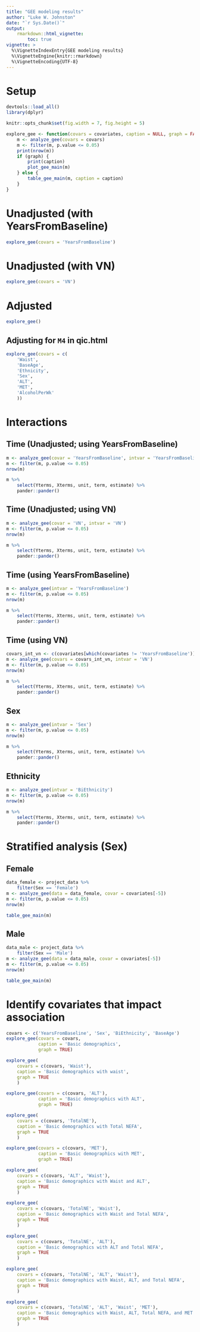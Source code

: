 ```yaml
---
title: "GEE modeling results"
author: "Luke W. Johnston"
date: "`r Sys.Date()`"
output: 
    rmarkdown::html_vignette:
        toc: true
vignette: >
  %\VignetteIndexEntry{GEE modeling results}
  %\VignetteEngine{knitr::rmarkdown}
  %\VignetteEncoding{UTF-8}
---
```


# Setup

```r
devtools::load_all()
library(dplyr)

knitr::opts_chunk$set(fig.width = 7, fig.height = 5)

explore_gee <- function(covars = covariates, caption = NULL, graph = FALSE) {
    m <- analyze_gee(covars = covars)
    m <- filter(m, p.value <= 0.05)
    print(nrow(m))
    if (graph) {
        print(caption)
        plot_gee_main(m)
    } else {
        table_gee_main(m, caption = caption)
    }
}
```

# Unadjusted (with YearsFromBaseline)
```r
explore_gee(covars = 'YearsFromBaseline')
```

# Unadjusted (with VN)
```r
explore_gee(covars = 'VN')
```

# Adjusted
```r
explore_gee()
```

## Adjusting for `M4` in qic.html

```r
explore_gee(covars = c(
    'Waist',
    'BaseAge',
    'Ethnicity',
    'Sex',
    'ALT',
    'MET',
    'AlcoholPerWk'
    ))
```

# Interactions

## Time (Unadjusted; using YearsFromBaseline)
```r
m <- analyze_gee(covar = 'YearsFromBaseline', intvar = 'YearsFromBaseline')
m <- filter(m, p.value <= 0.05) 
nrow(m)

m %>% 
    select(Yterms, Xterms, unit, term, estimate) %>% 
    pander::pander()
```

## Time (Unadjusted; using VN)
```r
m <- analyze_gee(covar = 'VN', intvar = 'VN')
m <- filter(m, p.value <= 0.05) 
nrow(m)

m %>% 
    select(Yterms, Xterms, unit, term, estimate) %>% 
    pander::pander()
```

## Time (using YearsFromBaseline)
```r
m <- analyze_gee(intvar = 'YearsFromBaseline')
m <- filter(m, p.value <= 0.05) 
nrow(m)

m %>% 
    select(Yterms, Xterms, unit, term, estimate) %>% 
    pander::pander()
```

## Time (using VN)
```r
covars_int_vn <- c(covariates[which(covariates != 'YearsFromBaseline')], 'VN')
m <- analyze_gee(covars = covars_int_vn, intvar = 'VN')
m <- filter(m, p.value <= 0.05) 
nrow(m)

m %>% 
    select(Yterms, Xterms, unit, term, estimate) %>% 
    pander::pander()
```

## Sex
```r
m <- analyze_gee(intvar = 'Sex')
m <- filter(m, p.value <= 0.05) 
nrow(m)

m %>% 
    select(Yterms, Xterms, unit, term, estimate) %>% 
    pander::pander()
```

## Ethnicity
```r
m <- analyze_gee(intvar = 'BiEthnicity')
m <- filter(m, p.value <= 0.05) 
nrow(m)

m %>% 
    select(Yterms, Xterms, unit, term, estimate) %>% 
    pander::pander()
```

# Stratified analysis (Sex)

## Female
```r
data_female <- project_data %>% 
    filter(Sex == 'Female')
m <- analyze_gee(data = data_female, covar = covariates[-5])
m <- filter(m, p.value <= 0.05) 
nrow(m)

table_gee_main(m)
```

## Male
```r
data_male <- project_data %>% 
    filter(Sex == 'Male')
m <- analyze_gee(data = data_male, covar = covariates[-5])
m <- filter(m, p.value <= 0.05) 
nrow(m)

table_gee_main(m)
```

# Identify covariates that impact association

```r
covars <- c('YearsFromBaseline', 'Sex', 'BiEthnicity', 'BaseAge')
explore_gee(covars = covars,
            caption = 'Basic demographics',
            graph = TRUE)

explore_gee(
    covars = c(covars, 'Waist'),
    caption = 'Basic demographics with waist',
    graph = TRUE
    )

explore_gee(covars = c(covars, 'ALT'),
            caption = 'Basic demographics with ALT',
            graph = TRUE)

explore_gee(
    covars = c(covars, 'TotalNE'),
    caption = 'Basic demographics with Total NEFA',
    graph = TRUE
    )

explore_gee(covars = c(covars, 'MET'),
            caption = 'Basic demographics with MET',
            graph = TRUE)

explore_gee(
    covars = c(covars, 'ALT', 'Waist'),
    caption = 'Basic demographics with Waist and ALT',
    graph = TRUE
    )

explore_gee(
    covars = c(covars, 'TotalNE', 'Waist'),
    caption = 'Basic demographics with Waist and Total NEFA',
    graph = TRUE
    )

explore_gee(
    covars = c(covars, 'TotalNE', 'ALT'),
    caption = 'Basic demographics with ALT and Total NEFA',
    graph = TRUE
    )

explore_gee(
    covars = c(covars, 'TotalNE', 'ALT', 'Waist'),
    caption = 'Basic demographics with Waist, ALT, and Total NEFA',
    graph = TRUE
    )

explore_gee(
    covars = c(covars, 'TotalNE', 'ALT', 'Waist', 'MET'),
    caption = 'Basic demographics with Waist, ALT, Total NEFA, and MET',
    graph = TRUE
    )
```

